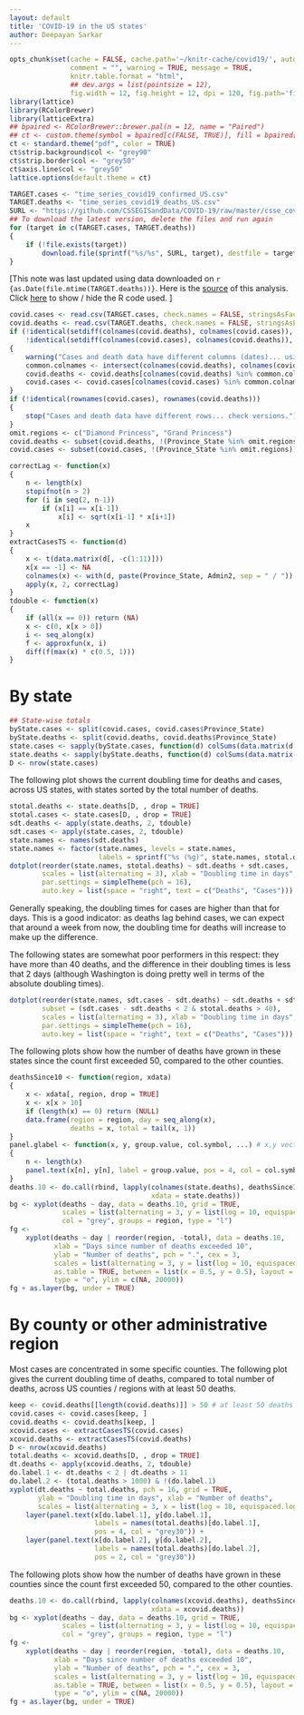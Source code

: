 ```yaml
---
layout: default
title: 'COVID-19 in the US states'
author: Deepayan Sarkar
---
```




```r
opts_chunk$set(cache = FALSE, cache.path='~/knitr-cache/covid19/', autodep = TRUE,
               comment = "", warning = TRUE, message = TRUE,
               knitr.table.format = "html",
			   ## dev.args = list(pointsize = 12),
               fig.width = 12, fig.height = 12, dpi = 120, fig.path='figures/us-')
library(lattice)
library(RColorBrewer)
library(latticeExtra)
## bpaired <- RColorBrewer::brewer.pal(n = 12, name = "Paired")
## ct <- custom.theme(symbol = bpaired[c(FALSE, TRUE)], fill = bpaired[c(TRUE, FALSE)])
ct <- standard.theme("pdf", color = TRUE)
ct$strip.background$col <- "grey90"
ct$strip.border$col <- "grey50"
ct$axis.line$col <- "grey50"
lattice.options(default.theme = ct)
```

```r
TARGET.cases <- "time_series_covid19_confirmed_US.csv"
TARGET.deaths <- "time_series_covid19_deaths_US.csv"
SURL <- "https://github.com/CSSEGISandData/COVID-19/raw/master/csse_covid_19_data/csse_covid_19_time_series"
## To download the latest version, delete the files and run again
for (target in c(TARGET.cases, TARGET.deaths))
{
	if (!file.exists(target))
        download.file(sprintf("%s/%s", SURL, target), destfile = target)
}
```


[This note was last updated using data downloaded on 
`r {as.Date(file.mtime(TARGET.deaths))}`. Here is the
[source](us-states.rmd) of this analysis. Click <a href="#"
data-toggle="collapse" data-target="div.sourceCode"
aria-expanded="true">here</a> to show / hide the R code used. ]


```r
covid.cases <- read.csv(TARGET.cases, check.names = FALSE, stringsAsFactors = FALSE)
covid.deaths <- read.csv(TARGET.deaths, check.names = FALSE, stringsAsFactors = FALSE)
if (!identical(setdiff(colnames(covid.deaths), colnames(covid.cases)), "Population") ||
    !identical(setdiff(colnames(covid.cases), colnames(covid.deaths)), character(0)))
{
    warning("Cases and death data have different columns (dates)... using common ones.")
    common.colnames <- intersect(colnames(covid.deaths), colnames(covid.cases))
    covid.deaths <- covid.deaths[colnames(covid.deaths) %in% common.colnames]
    covid.cases <- covid.cases[colnames(covid.cases) %in% common.colnames]
}
if (!identical(rownames(covid.cases), rownames(covid.deaths)))
{
    stop("Cases and death data have different rows... check versions.")
}
omit.regions <- c("Diamond Princess", "Grand Princess")
covid.deaths <- subset(covid.deaths, !(Province_State %in% omit.regions))
covid.cases <- subset(covid.cases, !(Province_State %in% omit.regions))
```




```r
correctLag <- function(x)
{
    n <- length(x)
    stopifnot(n > 2)
    for (i in seq(2, n-1))
        if (x[i] == x[i-1])
            x[i] <- sqrt(x[i-1] * x[i+1])
    x
}
extractCasesTS <- function(d)
{
    x <- t(data.matrix(d[, -c(1:11)]))
    x[x == -1] <- NA
    colnames(x) <- with(d, paste(Province_State, Admin2, sep = " / "))
    apply(x, 2, correctLag)
}
tdouble <- function(x)
{
    if (all(x == 0)) return (NA)
    x <- c(0, x[x > 0])
    i <- seq_along(x)
    f <- approxfun(x, i)
    diff(f(max(x) * c(0.5, 1)))
}
```

# By state


```r
## State-wise totals
byState.cases <- split(covid.cases, covid.cases$Province_State)
byState.deaths <- split(covid.deaths, covid.deaths$Province_State)
state.cases <- sapply(byState.cases, function(d) colSums(data.matrix(d[, -c(1:11)])))
state.deaths <- sapply(byState.deaths, function(d) colSums(data.matrix(d[, -c(1:11)])))
D <- nrow(state.cases)
```


The following plot shows the current doubling time for deaths and
cases, across US states, with states sorted by the total number of
deaths.


```r
stotal.deaths <- state.deaths[D, , drop = TRUE]
stotal.cases <- state.cases[D, , drop = TRUE]
sdt.deaths <- apply(state.deaths, 2, tdouble)
sdt.cases <- apply(state.cases, 2, tdouble)
state.names <- names(sdt.deaths)
state.names <- factor(state.names, levels = state.names,
                      labels = sprintf("%s (%g)", state.names, stotal.deaths))
dotplot(reorder(state.names, stotal.deaths) ~ sdt.deaths + sdt.cases,
        scales = list(alternating = 3), xlab = "Doubling time in days",
        par.settings = simpleTheme(pch = 16),
        auto.key = list(space = "right", text = c("Deaths", "Cases")))
```


Generally speaking, the doubling times for cases are higher than that
for days. This is a good indicator: as deaths lag behind cases, we can
expect that around a week from now, the doubling time for deaths will
increase to make up the difference.


The following states are somewhat poor performers in this respect:
they have more than 40 deaths, and the difference in their doubling
times is less that 2 days (although Washington is doing pretty well in
terms of the absolute doubling times).


```r
dotplot(reorder(state.names, sdt.cases - sdt.deaths) ~ sdt.deaths + sdt.cases,
        subset = (sdt.cases - sdt.deaths < 2 & stotal.deaths > 40),
        scales = list(alternating = 3), xlab = "Doubling time in days",
        par.settings = simpleTheme(pch = 16),
        auto.key = list(space = "right", text = c("Deaths", "Cases")))
```

The following plots show how the number of deaths have grown in these
states since the count first exceeded 50, compared to the other
counties.


```r
deathsSince10 <- function(region, xdata)
{
    x <- xdata[, region, drop = TRUE]
    x <- x[x > 10]
    if (length(x) == 0) return (NULL)
    data.frame(region = region, day = seq_along(x),
               deaths = x, total = tail(x, 1))
}
panel.glabel <- function(x, y, group.value, col.symbol, ...) # x,y vectors; group.value scalar
{
    n <- length(x)
    panel.text(x[n], y[n], label = group.value, pos = 4, col = col.symbol, srt = 40)
}
deaths.10 <- do.call(rbind, lapply(colnames(state.deaths), deathsSince10,
                                   xdata = state.deaths))
bg <- xyplot(deaths ~ day, data = deaths.10, grid = TRUE,
             scales = list(alternating = 3, y = list(log = 10, equispaced.log = FALSE)),
             col = "grey", groups = region, type = "l")
fg <- 
    xyplot(deaths ~ day | reorder(region, -total), data = deaths.10,
           xlab = "Days since number of deaths exceeded 10",
           ylab = "Number of deaths", pch = ".", cex = 3, 
           scales = list(alternating = 3, y = list(log = 10, equispaced.log = FALSE)),
           as.table = TRUE, between = list(x = 0.5, y = 0.5), layout = c(4, 5),
           type = "o", ylim = c(NA, 20000))
fg + as.layer(bg, under = TRUE)
```



# By county or other administrative region

Most cases are concentrated in some specific counties. The following
plot gives the current doubling time of deaths, compared to total
number of deaths, across US counties / regions with at least 50
deaths.



```r
keep <- covid.deaths[[length(covid.deaths)]] > 50 # at least 50 deaths
covid.cases <- covid.cases[keep, ]
covid.deaths <- covid.deaths[keep, ]
xcovid.cases <- extractCasesTS(covid.cases)
xcovid.deaths <- extractCasesTS(covid.deaths)
D <- nrow(xcovid.deaths)
total.deaths <- xcovid.deaths[D, , drop = TRUE]
dt.deaths <- apply(xcovid.deaths, 2, tdouble)
do.label.1 <- dt.deaths < 2 | dt.deaths > 11
do.label.2 <- (total.deaths > 1000) & !(do.label.1)
xyplot(dt.deaths ~ total.deaths, pch = 16, grid = TRUE,
       ylab = "Doubling time in days", xlab = "Number of deaths",
       scales = list(alternating = 3, x = list(log = 10, equispaced.log = FALSE))) +
    layer(panel.text(x[do.label.1], y[do.label.1],
                     labels = names(total.deaths)[do.label.1],
                     pos = 4, col = "grey30")) + 
    layer(panel.text(x[do.label.2], y[do.label.2],
                     labels = names(total.deaths)[do.label.2],
                     pos = 2, col = "grey30"))
```


The following plots show how the number of deaths have grown in these
counties since the count first exceeded 50, compared to the other
counties.


```r
deaths.10 <- do.call(rbind, lapply(colnames(xcovid.deaths), deathsSince10,
                                   xdata = xcovid.deaths))
bg <- xyplot(deaths ~ day, data = deaths.10, grid = TRUE,
             scales = list(alternating = 3, y = list(log = 10, equispaced.log = FALSE)),
             col = "grey", groups = region, type = "l")
fg <- 
    xyplot(deaths ~ day | reorder(region, -total), data = deaths.10,
           xlab = "Days since number of deaths exceeded 10",
           ylab = "Number of deaths", pch = ".", cex = 3, 
           scales = list(alternating = 3, y = list(log = 10, equispaced.log = FALSE)),
           as.table = TRUE, between = list(x = 0.5, y = 0.5), layout = c(4, 5),
           type = "o", ylim = c(NA, 20000))
fg + as.layer(bg, under = TRUE)
```

